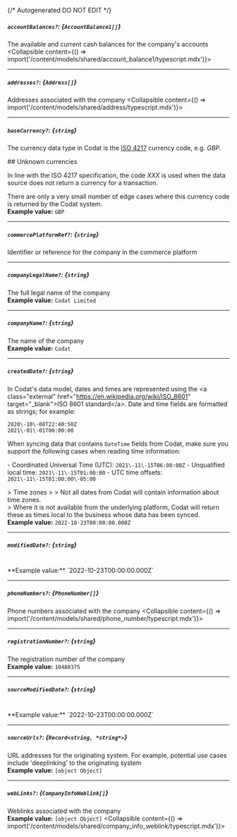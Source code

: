 {/* Autogenerated DO NOT EDIT  */}

##### `accountBalances?`: *{`AccountBalance1[]`}*
The available and current cash balances for the company's accounts
<Collapsible content={() => import('/content/models/shared/account_balance1/typescript.mdx')}>
</Collapsible>

---
##### `addresses?`: *{`Address[]`}*
Addresses associated with the company
<Collapsible content={() => import('/content/models/shared/address/typescript.mdx')}>
</Collapsible>

---
##### `baseCurrency?`: *{`string`}*
The currency data type in Codat is the [ISO 4217](https://en.wikipedia.org/wiki/ISO_4217) currency code, e.g. _GBP_.

\#\# Unknown currencies

In line with the ISO 4217 specification, the code _XXX_ is used when the data source does not return a currency for a transaction. 

There are only a very small number of edge cases where this currency code is returned by the Codat system.
<br/>
**Example value:** `GBP`

---
##### `commercePlatformRef?`: *{`string`}*
Identifier or reference for the company in the commerce platform

---
##### `companyLegalName?`: *{`string`}*
The full legal name of the company
<br/>
**Example value:** `Codat Limited`

---
##### `companyName?`: *{`string`}*
The name of the company
<br/>
**Example value:** `Codat`

---
##### `createdDate?`: *{`string`}*
In Codat's data model, dates and times are represented using the \<a class\="external" href\="https://en.wikipedia.org/wiki/ISO_8601" target\="_blank"\>ISO 8601 standard\</a\>. Date and time fields are formatted as strings; for example:

```
2020\-10\-08T22:40:50Z
2021\-01\-01T00:00:00
```



When syncing data that contains `DateTime` fields from Codat, make sure you support the following cases when reading time information:

\- Coordinated Universal Time (UTC): `2021\-11\-15T06:00:00Z`
\- Unqualified local time: `2021\-11\-15T01:00:00`
\- UTC time offsets: `2021\-11\-15T01:00:00\-05:00`

\> Time zones
\> 
\> Not all dates from Codat will contain information about time zones.  
\> Where it is not available from the underlying platform, Codat will return these as times local to the business whose data has been synced.
<br/>
**Example value:** `2022-10-23T00:00:00.000Z`

---
##### `modifiedDate?`: *{`string`}*
<br/>
**Example value:** `2022-10-23T00:00:00.000Z`

---
##### `phoneNumbers?`: *{`PhoneNumber[]`}*
Phone numbers associated with the company
<Collapsible content={() => import('/content/models/shared/phone_number/typescript.mdx')}>
</Collapsible>

---
##### `registrationNumber?`: *{`string`}*
The registration number of the company
<br/>
**Example value:** `10480375`

---
##### `sourceModifiedDate?`: *{`string`}*
<br/>
**Example value:** `2022-10-23T00:00:00.000Z`

---
##### `sourceUrls?`: *{`Record<string, *string*>`}*
URL addresses for the originating system. For example, potential use cases include 'deeplinking' to the originating system
<br/>
**Example value:** `[object Object]`

---
##### `webLinks?`: *{`CompanyInfoWeblink[]`}*
Weblinks associated with the company
<br/>
**Example value:** `[object Object]`
<Collapsible content={() => import('/content/models/shared/company_info_weblink/typescript.mdx')}>
</Collapsible>

